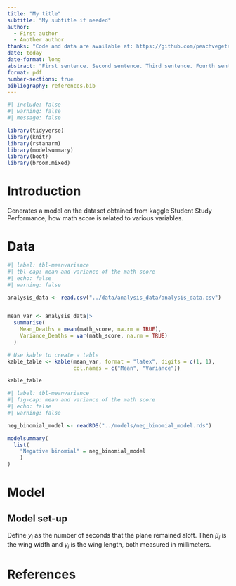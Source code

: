 ```yaml
---
title: "My title"
subtitle: "My subtitle if needed"
author: 
  - First author
  - Another author
thanks: "Code and data are available at: https://github.com/peachvegetable/STA302-mini-essay-10"
date: today
date-format: long
abstract: "First sentence. Second sentence. Third sentence. Fourth sentence."
format: pdf
number-sections: true
bibliography: references.bib
---
```


```r
#| include: false
#| warning: false
#| message: false

library(tidyverse)
library(knitr)
library(rstanarm)
library(modelsummary)
library(boot)
library(broom.mixed)
```


# Introduction

Generates a model on the dataset obtained from kaggle Student Study Performance, how math score is related to various variables.



# Data {#sec-data}

```r
#| label: tbl-meanvariance
#| tbl-cap: mean and variance of the math score
#| echo: false
#| warning: false

analysis_data <- read.csv("../data/analysis_data/analysis_data.csv")


mean_var <- analysis_data|>
  summarise(
    Mean_Deaths = mean(math_score, na.rm = TRUE),
    Variance_Deaths = var(math_score, na.rm = TRUE)
  )

# Use kable to create a table
kable_table <- kable(mean_var, format = "latex", digits = c(1, 1),
                     col.names = c("Mean", "Variance"))

kable_table

```

```r
#| label: tbl-meanvariance
#| fig-cap: mean and variance of the math score
#| echo: false
#| warning: false

neg_binomial_model <- readRDS("../models/neg_binomial_model.rds")

modelsummary(
  list(
    "Negative binomial" = neg_binomial_model
    )
)
```




# Model


## Model set-up

Define $y_i$ as the number of seconds that the plane remained aloft. Then $\beta_i$ is the wing width and $\gamma_i$ is the wing length, both measured in millimeters.  

\begin{align} 
y_i|\mu_i, \sigma &\sim \mbox{Normal}(\mu_i, \sigma) \\
\mu_i &= \alpha + \beta_i + \gamma_i\\
\alpha &\sim \mbox{Normal}(0, 2.5) \\
\beta &\sim \mbox{Normal}(0, 2.5) \\
\gamma &\sim \mbox{Normal}(0, 2.5) \\
\sigma &\sim \mbox{Exponential}(1)
\end{align}


\newpage


# References


